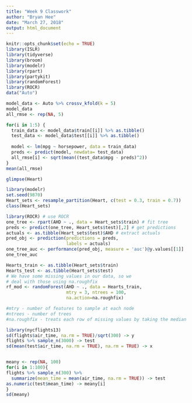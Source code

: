 ```yaml
---
title: "Week 9 Classwork"
author: "Bryan Hee"
date: "March 27, 2018"
output: html_document
---
```


```r
knitr::opts_chunk$set(echo = TRUE)
library(ISLR)
library(tidyverse)
library(broom)
library(modelr)
library(rpart)
library(partykit)
library(randomForest)
library(ROCR)
data("Auto")
```

```r
model_data <- Auto %>% crossv_kfold(k = 5)
model_data
all_rmse <- rep(NA, 5)

for(i in 1:5) {
  train_data <- model_data$train[[i]] %>% as.tibble()
  test_data <- model_data$test[[i]] %>% as.tibble()
  
  model <- lm(mpg ~ horsepower, data = train_data)
  preds <- predict(model, newdata= test_data)
  all_rmse[i] <- sqrt(mean((test_data$mpg - preds)^2))
}
mean(all_rmse)
```

```r
glimpse(Heart)
```

```r
library(modelr)
set.seed(9870)
Heart_sets <- resample_partition(Heart, c(test = 0.3, train = 0.7))
class(Heart_sets)
```


```r
library(ROCR) # use ROCR
one_tree <- rpart(AHD ~ ., data = Heart_sets$train) # fit tree
preds <- predict(one_tree, Heart_sets$test)[,2] # get predictions
actuals <- as.tibble(Heart_sets$test)$AHD # extract actuals
pred_obj <- prediction(predictions = preds, 
                       labels = actuals)
one_tree_auc <- performance(pred_obj, measure = 'auc')@y.values[[1]]
one_tree_auc
```


```r
Hearts_train <- as.tibble(Heart_sets$train)
Hearts_test <- as.tibble(Heart_sets$test)
# We have some missing values in our data, so we
# deal with those using na.roughfix
rf_mod <- randomForest(AHD ~ ., data = Hearts_train, 
                       mtry = 3, ntrees = 100, 
                       na.action=na.roughfix)

#mtry - number of features to sample at each node
#ntrees - number of trees
#na.roughfix - treats each row of missing values by taking the median
```

```r
library(nycflights13)
sd(flights$air_time, na.rm = TRUE)/sqrt(300) -> y
flights %>% sample_n(3000) -> test
sd(mean(test$air_time, na.rm = TRUE), na.rm = TRUE) -> x


meany <- rep(NA, 100)
for(i in 1:100){
flights %>% sample_n(300) %>% 
  summarize(mean_time = mean(air_time, na.rm = TRUE)) -> test
as.numeric(test$mean_time) -> meany[i]  
}
sd(meany)

```

